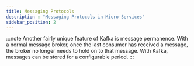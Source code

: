```yaml
---
title: Messaging Protocols
description : "Messaging Protocols in Micro-Services"
sidebar_position: 2
---
```


:::note
Another fairly unique feature of Kafka is message permanence.
 With a normal message broker, once the last consumer has received a message,
  the broker no longer needs to hold on to that message. With Kafka, messages can be stored for a configurable period.
:::
